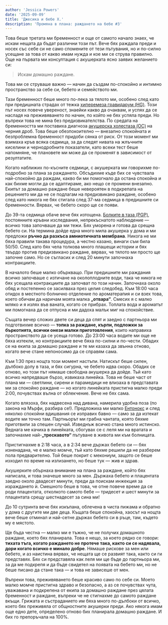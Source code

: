 ```yaml
---
author: 'Jessica Powers'
date: '2025-09-09'
title: 'Джесика и бебе X.'
description: 'Промяна в плана: раждането на бебе #3'
---
```



Това беше третата ми бременност и още от самото начало знаех, че искам нещата да бъдат различни този път. Вече бях раждала преди и носех със себе си не само спомените от тези пътувания, но и по-силно усещане за това от какво имам нужда и кое ми се струва правилно. Още на първата ми консултация с акушерката ясно заявих желанието си:

> Искам домашно раждане.

Това ми се струваше важно — начин да създам по-спокойно и интимно пространство за себе си, бебето и семейството ми.

Тази бременност беше много по-лека за тялото ми, особено след като при предишната страдах от тежка [хиперемеза гравидарум (HG)](https://www.nhs.uk/pregnancy/related-conditions/complications/severe-vomiting/). Този път носех повече увереност, знаейки какво да очаквам, и успях да се насладя на преживяването по начин, по който не бях успяла преди. Но въпреки това не мина без предизвикателства. По средата на бременността ми поставиха диагноза [акушерска холестаза (OC)](https://www.nhs.uk/pregnancy/related-conditions/complications/itching-and-intrahepatic-cholestasis/) на черния дроб. Това беше обезпокоително — внезапно спокойната и безпроблемна бременност придоби сянка от риск. От този момент ми взимаха кръв всяка седмица, за да следят нивата на жлъчните киселини и чернодробните показатели, като всеки тест беше напомняне, че плановете ми може да се променят в зависимост от резултатите.

Когато наближих по-късните седмици, с акушерката ми говорихме по-подробно за плана за раждането. Обсъдихме къде бих се чувствала най-спокойно да раждам, какво би ми помогнало да остана спокойна и как бихме могли да се адаптираме, ако нещо се промени внезапно. Екипът за домашно раждане беше невероятен в подкрепата на решението ми да не се подлагам на предизвикано раждане, особено след като никога не бях стигала след 37-ма седмица в предишните си бременности. Вярвах, че бебето скоро ще се появи.

До 39-та седмица обаче вече бях изтощена. [Болките в таза (PGP)](https://www.nhs.uk/pregnancy/related-conditions/common-symptoms/pelvic-pain/), постоянните кръвни изследвания, непрекъснатото наблюдение — всичко това започваше да ми тежи. Бях уморена и готова да срещна бебето си. На термина дойде една много мила акушерка у дома и ми предложи **ръчно да разкъса амниотичната мембрана**. Никога не ми бяха правили такава процедура, а честно казано, винаги съм била 50/50. След като бях чела толкова много плашещи истории и бях твърдо против предизвикано раждане, вярвах, че тялото ми просто ще започне само. Но се съгласих и след 20 минути започнаха контракциите.

В началото беше малко объркващо. При предишните ми раждания всичко започваше с изтичане на околоплодните води, така че никога не бях усещала контракциите да започват по този начин. Започнаха около обяд и постепенно се засилваха през целия следобед. Към 18:00 часа отидох в местното болнично отделение по ароматерапия и си взех това, което обичам да наричам моята малка **„отвара“**. Смесих я с малко мляко и я излях във ваната, когато се прибрах. Топлата вода и ароматът ми помогнаха да се отпусна и ми дадоха малък миг на спокойствие.

Същата вечер сложих двете си деца да спят и заедно с партньора ми подготвихме всичко — **топка за раждане, кърпи, подложки за бъркотията, всички онези малки приготовления**, които направиха пространството да се усеща готово. До 23:00 часа водите ми още не бяха изтекли, но контракциите вече бяха по-силни и по-чести. Обадих се на екипа за домашно раждане и те ми казаха да звънна отново, когато вече стане непоносимо да се справям сама.

Към 1:30 през нощта този момент настъпи. Натискът беше силен, дълбоко долу в таза, и бях сигурна, че бебето идва скоро. Обадих се отново, но този път нямаше свободна акушерка да дойде. Тъй като всичко напредваше бързо, извикаха линейка. Това не беше част от плана ми — светлини, сирени и парамедици не влизаха в представата ми за спокойно раждане — но когато линейката пристигна малко преди 2:00, почувствах вълна от облекчение. Вече не бях сама.

Когато влязоха, бях надвесена над дивана, намерила удобна поза (по закона на Мърфи, разбира се!). Предложиха ми малко [Ентонокс](https://www.guysandstthomas.nhs.uk/health-information/entonox-gas-and-air-endoscopy-unit) и след няколко спокойни вдишвания се изправих бавно — само за да изтекат водите ми точно там. Партньорът ми грабна чантата, която бяхме приготвили за спешен случай. Изведнъж всичко стана много истинско. Веднага ме качиха в линейката, сбогувах се с леля ми на вратата и започнахме най-**„трескавото“** пътуване в живота ми към болницата.

Пристигнахме в 2:18 часа, а в 2:34 вече държах бебето си — бях изненадана, че е малко момче, тъй като бяхме решили да не разберем пола предварително. Той беше покрит с мекониум, защото се беше изходил по време на излизането, но беше тук — жив и здрав.

Акушерките обърнаха внимание на плана за раждане, който бях написала, и това значеше много за мен. Държаха бебето и плацентата заедно около двадесет минути, преди да поискам инжекция за израждането ѝ. Смешното беше в това, че отне повече време да се роди плацентата, отколкото самото бебе — тридесет и шест минути за плацентата срещу шестнадесет за сина ми!

До 10 сутринта вече бях изкъпана, облечена в чиста пижама и обратно у дома с другите ми две деца. Къщата беше спокойна, хаосът на нощта вече беше отминал и най-сетне държах бебето си в ръце, там, където му е мястото.

Ще бъда честна — малко ми е тъжно, че не получих домашното раждане, което бях планирала. Това е нещо, за което рядко се говори: **тихата тъга, когато раждането не протече така, както си се надявала, дори когато всичко е минало добре**. Нямаше рискове за мен или бебето, и аз наистина вярвах, че нещата ще се развият така, както си ги представях. Бях си представяла как леля ми ще бъде до партньора ми, за да ме подкрепя и да бъде свидетел на появата на бебето ми, но не беше писано да стане така — и това не зависеше от мен.

Въпреки това, преживяването беше красиво само по себе си. Моето малко момче пристигна здраво и безопасно, а аз се почувствах чута, уважавана и подкрепена от екипа за домашно раждане през цялата бременност и раждане, въпреки че не стигнахме до самото раждане вкъщи. Грижата и състраданието им бяха много по-дълбоки от всичко, което бях преживяла от общностните акушерки преди. Ако някога имам още едно дете, определено отново бих планирала домашно раждане. И бих го препоръчала на 100%.

